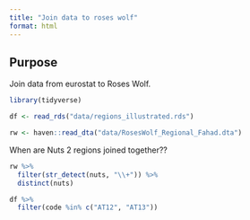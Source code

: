 ```yaml
---
title: "Join data to roses wolf"
format: html
---
```


## Purpose

Join data from eurostat to Roses Wolf.

```r
library(tidyverse)

df <- read_rds("data/regions_illustrated.rds")

rw <- haven::read_dta("data/RosesWolf_Regional_Fahad.dta")
```


When are Nuts 2 regions joined together??

```r
rw %>% 
  filter(str_detect(nuts, "\\+")) %>% 
  distinct(nuts)
```

```r
df %>% 
  filter(code %in% c("AT12", "AT13"))
```

